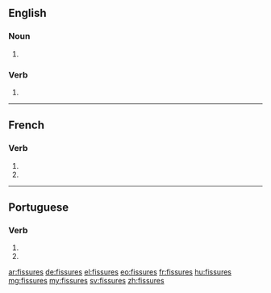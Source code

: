 {{also|fissurés}}
==English==

===Noun===
{{head|en|plural}}

# {{plural of|fissure|lang=en}}

===Verb===
{{head|en|verb form}}

# {{en-third-person singular of|fissure}}

----

==French==

===Verb===
{{fr-verb-form}}

# {{conjugation of|fissurer||2|s|pres|indc|lang=fr}}
# {{conjugation of|fissurer||2|s|pres|subj|lang=fr}}

----

==Portuguese==

===Verb===
{{pt-verb-form}}

# {{conjugation of|fissurar||2|s|pres|subj|lang=pt}}
# {{conjugation of|fissurar||2|s|negative|impr|lang=pt}}

[[ar:fissures]]
[[de:fissures]]
[[el:fissures]]
[[eo:fissures]]
[[fr:fissures]]
[[hu:fissures]]
[[mg:fissures]]
[[my:fissures]]
[[sv:fissures]]
[[zh:fissures]]